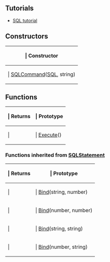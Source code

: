 ==Tutorials==

* [[Lua/Tutorials/Intermediate/SQL|SQL tutorial]]

==Constructors==

{{Lua/Table_Prefix}}
{| {{Lua/Table_Header}}
!{{Lua/Column_Style/Constructor_List}} | Constructor
|-
|{{Lua/Cell_Style/Constructor_List}} | [[Lua/Server/SQLCommand/Constructor|SQLCommand]]([[Lua/Server/SQL|SQL]], string)
|} {{Lua/Table_Suffix}}
==Functions==

{{Lua/Table_Prefix}}
{| {{Lua/Table_Header}}
!{{Lua/Column_Style/Returns_List}} | Returns
!{{Lua/Column_Style/Prototype_List}} | Prototype
|-
|{{Lua/Cell_Style/Returns_List}} | 
|{{Lua/Cell_Style/Prototype_List}} | [[Lua/Server/SQLCommand/Functions/Execute|Execute]]()
|} {{Lua/Table_Suffix}}
===Functions inherited from [[Lua/Server/SQLStatement|SQLStatement]]===

{{Lua/Table_Prefix}}
{| {{Lua/Table_Header}}
!{{Lua/Column_Style/Returns_List}} | Returns
!{{Lua/Column_Style/Prototype_List}} | Prototype
|-
|{{Lua/Cell_Style/Returns_List}} | 
|{{Lua/Cell_Style/Prototype_List}} | [[Lua/Server/SQLStatement/Functions/Bind|Bind]](string, number)
|-
|{{Lua/Cell_Style/Returns_List}} | 
|{{Lua/Cell_Style/Prototype_List}} | [[Lua/Server/SQLStatement/Functions/Bind|Bind]](number, number)
|-
|{{Lua/Cell_Style/Returns_List}} | 
|{{Lua/Cell_Style/Prototype_List}} | [[Lua/Server/SQLStatement/Functions/Bind|Bind]](string, string)
|-
|{{Lua/Cell_Style/Returns_List}} | 
|{{Lua/Cell_Style/Prototype_List}} | [[Lua/Server/SQLStatement/Functions/Bind|Bind]](number, string)
|} {{Lua/Table_Suffix}}